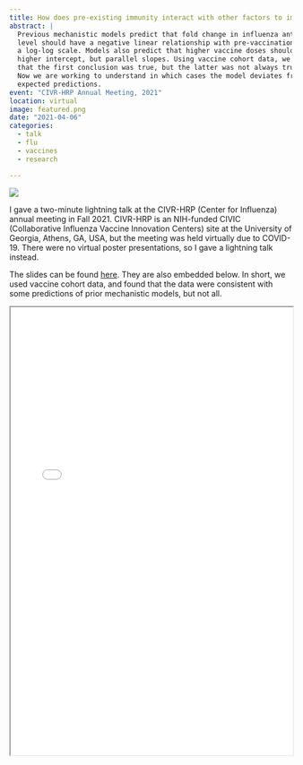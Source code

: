```yaml
---
title: How does pre-existing immunity interact with other factors to impact influenza vaccine responses?
abstract: |
  Previous mechanistic models predict that fold change in influenza antibody
  level should have a negative linear relationship with pre-vaccination titer on
  a log-log scale. Models also predict that higher vaccine doses should have a
  higher intercept, but parallel slopes. Using vaccine cohort data, we found
  that the first conclusion was true, but the latter was not always true.
  Now we are working to understand in which cases the model deviates from
  expected predictions.
event: "CIVR-HRP Annual Meeting, 2021"
location: virtual
image: featured.png
date: "2021-04-06"
categories:
  - talk
  - flu
  - vaccines
  - research

---
```


![](featured.jpg)

I gave a two-minute lightning talk at the CIVR-HRP (Center for Influenza) annual meeting in Fall 2021. CIVR-HRP is an NIH-funded CIVIC (Collaborative Influenza Vaccine Innovation Centers) site at the University of Georgia, Athens, GA, USA, but the meeting was held virtually due to COVID-19. There were no virtual poster presentations, so I gave a lightning talk instead.

The slides can be found [here](static/posters/Billings-CIVR-Presentation.pdf). They are also embedded below. In short, we used vaccine cohort data, and found that the data were consistent with some predictions of prior mechanistic models, but not all.

<iframe src="static/posters/Billings-CIVR-Presentation.pdf" width="100%" height="800">
</iframe>
